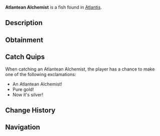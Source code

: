 {{FishInfobox
|image          = Atlantean Alchemist.png
|rarity         = Rare
|sea            = First Sea
|location       = [[Atlantis]]
|sublocation    = 
|sources        = Fishing Rod
|radar_location = 
|xp             = 500
|weather        = Clear
|time           = Night
|season         = 
|bait           = Fish Head
|base_weight    = 40
|base_value     = 800
|weight_range   = 20
|base_chance    = 10
|base_resil     = 25
}}
'''Atlantean Alchemist''' is a {{Rarity|Rare}} fish found in [[Atlantis]].

== Description ==
{{Description|These fish have evolved to process magical minerals, causing their scales to transmute between different precious metals. They're living examples of ancient alchemy.|Bestiary Entry}}

== Obtainment ==
{{Description|Sunken's Depth Pool|Bestiary Hint}}
{{Fish Availability|
Atlantis/Sunken Depths
|top_rods      = 
Leviathan's Fang Rod\79923.02\135294.56;
Free Spirit Rod\73529.62\129207.19;
Trident Rod\68315.28\120044.49;
Great Rod of Oscar\60617.27\78688.14;
Krampus's Rod\59291.87\66000.86;
Plastic Rod\49643.51\55252.03;
Buddy Bond Rod\37884.64\48894.3;
No-Life Rod\56105.24\93318.24;
Azure Of Lagoon\55065.22\91110.68;
Lucky Rod\31723.65\61422.94;
Firefly Rod\49366.47\87371.9;
Long Rod\33514.25\60185.85;
Ethereal Prism Rod\57792.28\84484.23;
Astralhook Rod\57767.52\81961.96;
Seraphic Rod\55807.28\86497.68;
Rod Of The Forgotten Fang\52118.93\80155.93;
Challenger's Rod\50510.61\77220.2;
Blazebringer Rod\48698.42\75317.39;
Rod Of The Depths\46741.25\69787.38;
Rod Of The Exalted One\46016.79\70222.37;
Zeus Rod\45851.54\71022.81;
Verdant Shear Rod\45228.97\71217.32;
Depthseeker Rod\41516.19\66256.29;
Avalanche Rod\37358.28\59711.89;
Volcanic Rod\35727.71\56144.3;
Steady Rod\12035.26\20430.47
|recommended   = Trident Rod
}}

== Catch Quips ==
When catching an Atlantean Alchemist, the player has a chance to make one of the following exclamations:
* An Atlantean Alchemist!
* Pure gold!
* Now it's silver!

== Change History ==
{{Change History|{{subst:Current Version}}}}

== Navigation ==
{{Fish Navbox|Atlantis}}